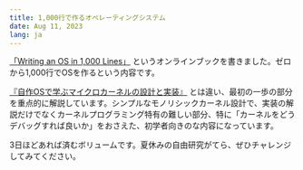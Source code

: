```yaml
---
title: 1,000行で作るオペレーティングシステム
date: Aug 11, 2023
lang: ja
---
```


[「Writing an OS in 1,000 Lines」](https://operating-system-in-1000-lines.vercel.app/) というオンラインブックを書きました。ゼロから1,000行でOSを作るという内容です。

[『自作OSで学ぶマイクロカーネルの設計と実装』](https://www.hanmoto.com/bd/isbn/9784798068718) とは違い、最初の一歩の部分を重点的に解説しています。シンプルなモノリシックカーネル設計で、実装の解説だけでなくカーネルプログラミング特有の難しい部分、特に「カーネルをどうデバッグすれば良いか」をおさえた、初学者向きのな内容になっています。

3日ほどあれば済むボリュームです。夏休みの自由研究がてら、ぜひチャレンジしてみてください。
